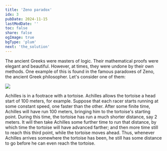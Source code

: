 ```yaml
---
title: 'Zeno paradox'
idx: 3
pubDate: 2024-11-15
lastModDate: ''
toc: false
share: false
ogImage: true
bgType: 'plum'
next: 'the_solution'
---
```


The ancient Greeks were masters of logic. Their mathematical proofs were elegant and beautiful. However, at times, they were undone by their own methods.
One example of this is found in the famous paradoxes of Zeno, the ancient Greek philosopher. Let's consider one of them:

<div>
  <img src="https://upload.wikimedia.org/wikipedia/commons/thumb/6/66/Zeno_Achilles_Paradox.png/1024px-Zeno_Achilles_Paradox.png" />
</div>

Achilles is in a footrace with a tortoise. Achilles allows the tortoise a head start of 100 meters, for example.
Suppose that each racer starts running at some constant speed, one faster than the other.
After some finite time, Achilles will have run 100 meters, bringing him to the tortoise's starting point.
During this time, the tortoise has run a much shorter distance, say 2 meters. It will then take Achilles some further time to run that distance,
by which time the tortoise will have advanced farther; and then more time still to reach this third point, while the tortoise moves ahead.
Thus, whenever Achilles arrives somewhere the tortoise has been, he still has some distance to go before he can even reach the tortoise.
